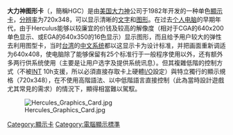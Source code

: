 {{Multiple issues|
{{Unreferenced|time=2013-12-31T08:53:12+00:00}}{{Expand language|1=en|time=2020-07-28T12:24:07+00:00}}
}}
'''大力神图形卡'''（{{lang-en|Hercules Graphics Card}}，簡稱HGC）是由[[美国|美国]][[基利摩|大力神]]公司于1982年开发的一种单色[[顯示卡|顯示卡]]，[[分辨率|分辨率]]为720x348，可以显示清晰的[[文字|文字]]和[[图形|图形]]。在过去[[个人电脑|个人电脑]]的早期年代，由于Herculus能够以较廉宜的价钱及较高的解像度（相对于CGA的640x200单色显示、或EGA的640x350的16色显示）显示图形，而且给予用户较大的弹性去利用图型卡，当时[[台湾|台湾]]的[[中文系统|中文系统]]都以这显示卡为设计标准，并把画面重新调适为640x408，使电脑除了能够保留有25个标准行于一般程序使用以外，还有额外多两行供系统使用（主要是让用户选字及提供系统讯息）。但其複雜低階的控制方式（不被[[INT|INT]] 10h支援，所以必須直接存取卡上硬體[[I/O|I/O]]設定）與特立獨行的顯示規格（720x348），在不使用高階語法、以中低階語言直接控制（此為當時設計遊戲尤其常見的需求）的情況下，顯得相當難以駕馭。

[[File:Hercules_Graphics_Card.jpg|thumb]]

{{Digital-tech-stub}}

{{电脑显示标准}}

[[Category:顯示卡|Category:顯示卡]]
[[Category:電腦顯示標準|Category:電腦顯示標準]]